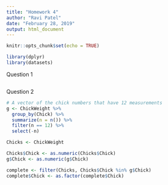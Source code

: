 ```yaml
---
title: "Homework 4"
author: "Ravi Patel"
date: "February 28, 2019"
output: html_document
---
```


```r
knitr::opts_chunk$set(echo = TRUE)
```

```r
library(dplyr)
library(datasets)


```

Question 1
```r

```

Question 2
```r
# A vector of the chick numbers that have 12 measurements
g <- ChickWeight %>%
  group_by(Chick) %>%
  summarize(n = n()) %>%
  filter(n == 12) %>%
  select(-n)

Chicks <- ChickWeight

Chicks$Chick <- as.numeric(Chicks$Chick)
g$Chick <- as.numeric(g$Chick)

complete <- filter(Chicks, Chicks$Chick %in% g$Chick)
complete$Chick <- as.factor(complete$Chick)
```

